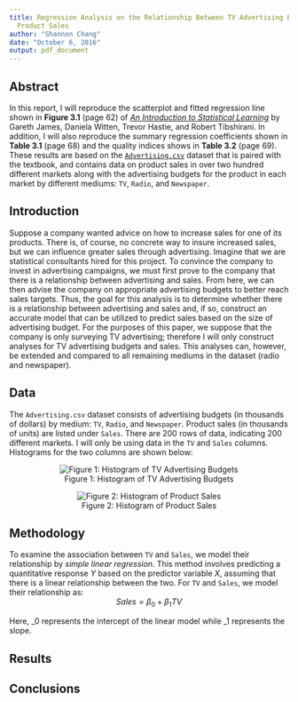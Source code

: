 ```yaml
---
title: Regression Analysis on the Relationship Between TV Advertising Budgets and
  Product Sales
author: "Shannon Chang"
date: "October 6, 2016"
output: pdf_document
---
```




## Abstract
In this report, I will reproduce the scatterplot and fitted regression line 
shown in **Figure 3.1** (page 62) of 
[_An Introduction to Statistical Learning_](http://www-bcf.usc.edu/~gareth/ISL/ISLR%20First%20Printing.pdf)
by Gareth James, Daniela Witten, Trevor Hastie, and Robert Tibshirani. In 
addition, I will also reproduce the summary regression coefficients shown in 
**Table 3.1** (page 68) and the quality indices shows in **Table 3.2** (page 69). 
These results are based on the 
[`Advertising.csv`](http://www-bcf.usc.edu/~gareth/ISL/Advertising.csv) 
dataset that is paired with the textbook, and contains data on product sales 
in over two hundred different markets along with the advertising budgets for 
the product in each market by different mediums: `TV`, `Radio`, and `Newspaper`.

## Introduction
Suppose a company wanted advice on how to increase sales for one of its products. 
There is, of course, no concrete way to insure increased sales, but we can 
influence greater sales through advertising. Imagine that we are statistical 
consultants hired for this project. To convince the company to invest in 
advertising campaigns, we must first prove to the company that there is a 
relationship between advertising and sales. From here, we can then advise the 
company on appropriate advertising budgets to better reach sales targets. Thus, 
the goal for this analysis is to determine whether there is a relationship 
between advertising and sales and, if so, construct an accurate model that can 
be utilized to predict sales based on the size of advertising budget. For the 
purposes of this paper, we suppose that the company is only surveying TV 
advertising; therefore I will only construct analyses for TV advertising budgets 
and sales. This analyses can, however, be extended and compared to all remaining 
mediums in the dataset (radio and newspaper).  

## Data
The `Advertising.csv` dataset consists of advertising budgets (in thousands of 
dollars) by medium: `TV`, `Radio`, and `Newspaper`. Product sales (in thousands
of units) are listed under `Sales`. There are 200 rows of data, indicating 200 
different markets. I will only be using data in the `TV` and `Sales` columns. 
Histograms for the two columns are shown below: 
<center>![Figure 1: Histogram of TV Advertising Budgets](../images/histogram-tv.png)</center>  
<center>![Figure 2: Histogram of Product Sales](../images/histogram-sales.png)</center>  

## Methodology
To examine the association between `TV` and `Sales`, we model their relationship 
by _simple linear regression_. This method involves predicting a quantitative 
response $Y$ based on the predictor variable $X$, assuming that there is a linear 
relationship between the two. For `TV` and `Sales`, we model their relationship as: 
<center>$Sales = \beta_0 + \beta_1TV$</center>  
Here, \beta_0 represents the intercept of the linear model while \beta_1 represents 
the slope. 

## Results
## Conclusions